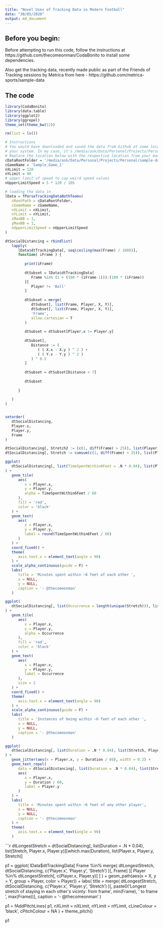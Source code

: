 ```yaml
---
title: "Novel Uses of Tracking Data in Modern Football"
date: "30/05/2020"
output: md_document
---
```


## Before you begin:

Before attempting to run this code, follow the instructions at 
https://github.com/thecomeonman/CodaBonito to install some dependencies.

Also get the tracking data, recently made public as part of the Friends of 
Tracking sessions by Metrica from here - https://github.com/metrica-sports/sample-data

## The code

```r

library(CodaBonito)
library(data.table)
library(ggplot2)
library(ggrepel)
theme_set(theme_bw(12))

rm(list = ls())

# Instructions
# You would have downloaded and saved the data from Github at some location on
# your system. In my case, it's /media/ask/Data/Personal/Projects/Personal/sample-data
# Replace the location below with the respective location from your machine
cDataRootFolder = '/media/ask/Data/Personal/Projects/Personal/sample-data/data/'
cGameName = 'Sample_Game_1'
nXLimit = 120
nYLimit = 80
# upper limit of speed to cap weird speed values
nUpperLimitSpeed = 5 * 120 / 105

```

```r

# loading the data in
lData = fParseTrackingDataBothTeams(
   cRootPath = cDataRootFolder,
   cGameName = cGameName,
   nXLimit = nXLimit,
   nYLimit = nYLimit,
   xMaxBB = 1,
   yMaxBB = 1,
   nUpperLimitSpeed = nUpperLimitSpeed
)

```


```r

dtSocialDistancing = rbindlist(
   lapply(
      lData$dtTrackingData[, seq(ceiling(max(Frame) / 100))],
      function( iFrame ) {
         
         print(iFrame)
         
         dtSubset = lData$dtTrackingData[
            Frame %in% (1 + (100 * (iFrame-1))):(100 * (iFrame))
         ][
            Player != 'Ball'
         ]
         
         dtSubset = merge(
            dtSubset[, list(Frame, Player, X, Y)],
            dtSubset[, list(Frame, Player, X, Y)],
            'Frame',
            allow.cartesian = T
         )
         
         dtSubset = dtSubset[Player.x != Player.y]
         
         dtSubset[, 
            Distance := (
               ( ( X.x - X.y ) ^ 2 ) +
               ( ( Y.x - Y.y ) ^ 2 )
            ) ^ 0.5
         ]
         
         dtSubset = dtSubset[Distance < 7]
         
         dtSubset
         
      }
      
   )
)


setorder(
   dtSocialDistancing,
   Player.x,
   Player.y,
   Frame
)

dtSocialDistancing[, Stretch2 := (c(1, diff(Frame) > 25)), list(Player.x, Player.y)]
dtSocialDistancing[, Stretch := cumsum(c(1, diff(Frame) > 25)), list(Player.x, Player.y)]

```

```r

ggplot(
   dtSocialDistancing[, list(TimeSpentWithin6Feet = .N * 0.04), list(Player.x, Player.y)]
) + 
   geom_tile(
      aes(
         x = Player.x,
         y = Player.y,
         alpha = TimeSpentWithin6Feet / 60
      ),
      fill = 'red',
      color = 'black'
   ) +
   geom_text(
      aes(
         x = Player.x,
         y = Player.y,
         label = round(TimeSpentWithin6Feet / 60)
      )
   ) +
   coord_fixed() +
   theme(
      axis.text.x = element_text(angle = 90)
   ) +
   scale_alpha_continuous(guide = F) +
   labs(
      title = 'Minutes spent within ~6 feet of each other ',
      x = NULL,
      y = NULL,
      caption = '- @thecomeonman'
   )

```

```r

ggplot(
   dtSocialDistancing[, list(Occurrence = length(unique(Stretch))), list(Player.x, Player.y)]
) + 
   geom_tile(
      aes(
         x = Player.x,
         y = Player.y,
         alpha = Occurrence
      ),
      fill = 'red',
      color = 'black'
   ) +
   geom_text(
      aes(
         x = Player.x,
         y = Player.y,
         label = Occurrence
      ),
      size = 2
   ) +
   coord_fixed() +
   theme(
      axis.text.x = element_text(angle = 90)
   ) +
   scale_alpha_continuous(guide = F) +
   labs(
      title = 'Instances of being within ~6 feet of each other ',
      x = NULL,
      y = NULL,
      caption = '- @thecomeonman'
   )

```

```r

ggplot(
   dtSocialDistancing[, list(Duration = .N * 0.04), list(Stretch, Player.x, Player.y)]
) + 
   geom_jitter(aes(x = Player.x, y = Duration / 60), width = 0.2) +
   geom_text_repel(
      data = dtSocialDistancing[, list(Duration = .N * 0.04), list(Stretch, Player.x, Player.y)][Duration > 60],
      aes(
         x = Player.x,
         y = Duration / 60,
         label = Player.y
      )
   ) +
   labs(
      title = 'Minutes spent within ~6 feet of any other player',
      x = NULL,
      y = NULL,
      caption = '- @thecomeonman'
   ) +
   theme(
      axis.text.x = element_text(angle = 90)
   )


```

```r


dtLongestStretch = dtSocialDistancing[, list(Duration = .N * 0.04), list(Stretch, Player.x, Player.y)][which.max(Duration), list(Player.x, Player.y, Stretch)]

p1 = ggplot(
   lData$dtTrackingData[
      Frame %in% merge(
         dtLongestStretch,
         dtSocialDistancing,
         c('Player.x', 'Player.y', 'Stretch')
      )[, Frame]
   ][
      Player %in% dtLongestStretch[, c(Player.x, Player.y)]
   ]
) + 
   geom_path(aes(x = X, y = Y, group = Player, color = Player)) +
   labs(
      title = merge(
         dtLongestStretch,
         dtSocialDistancing,
         c('Player.x', 'Player.y', 'Stretch')
      )[, paste0('Longest stretch of staying in each other\'s vicinty: from frame ', min(Frame), ' to frame ', max(Frame))],
      caption = '- @thecomeonman'
   )

p1 = fAddPitchLines(
   p1,
   nXLimit = nXLimit, 
   nYLimit = nYLimit, 
   cLineColour = 'black', 
   cPitchColour = NA
) +
   theme_pitch()

p1
